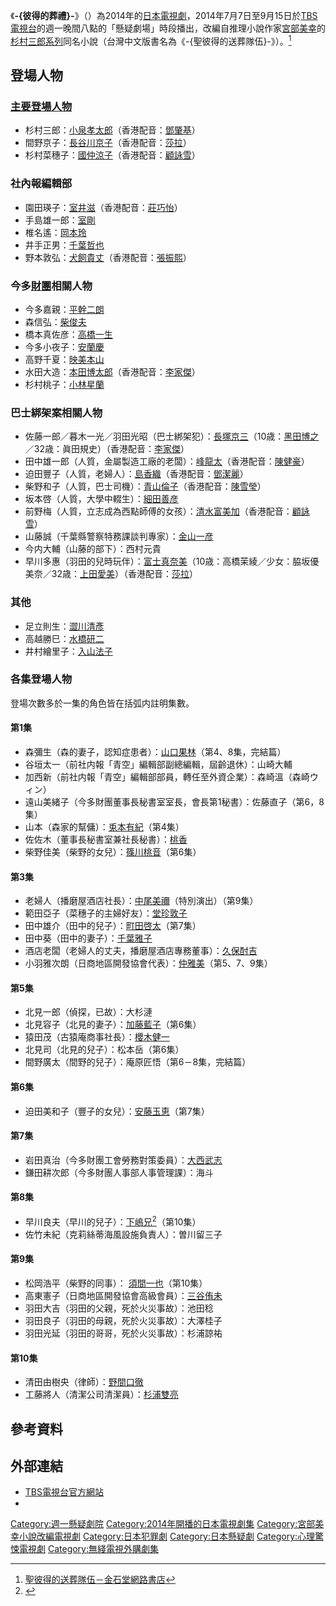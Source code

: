 {{noteTA
|G1=JP Show
|1=zh-tw:聖彼得的送葬隊伍;zh-hk:彼得的葬禮;zh-cn:彼得的葬礼;
}}
{{Infobox Book 
| name                 = 聖彼得的送葬隊伍（上、下）
| image                = 
| image_caption        = 
| author               = [[宮部美幸|宮部美幸]]
| title_orig           = {{lang|ja|ペテロの葬列}}
| translator           = {{flagicon|TWN}} 王華懋
| illustrator          =
| cover_artist         = 
| country              = {{flagicon|JPN}} 日本
| language             = 日文
| series               = 
| subject              = 懸疑小說
| genre                = 精裝書
| publisher            = {{flagicon|JPN}} [[集英社|集英社]]<br />{{flagicon|TWN}} [[獨步文化|獨步文化]]
| release_date         = {{flagicon|JPN}} 2013年10月30日<br />{{flagicon|TWN}} 2015年5月30日
| chinese_release_date = 
| media_type           = 紙本
| pages                = {{flagicon|JPN}} 690頁<br />{{flagicon|TWN}} 736頁
| size_weight          =
| format               =
| isbn                 = {{flagicon|JPN}} ISBN 9784087715323<br />{{flagicon|TWN}} ISBN 9789865651244
| oclc                 = 
| preceded_by          = 
| followed_by          = 
}}
{{電視節目資訊框
| 名稱       = -{彼得的葬禮}-
| 原名       = {{lang|ja|ペテロの葬列}}<br>Funeral Parade of St.Peter
| 類型       = [[日本電視劇|日本電視劇]]
| 原創       = [[宮部美幸|宮部美幸]]
| 編劇       = [[神山由美子|神山由美子]]
| 導演       = 金子文紀<br />岡本伸吾<br />竹村謙太郎<br />山崎銃司
| 演出       = [[小泉孝太郎|小泉孝太郎]]<br />[[長谷川京子|長谷川京子]]<br />[[國仲涼子|國仲涼子]]<br />[[室剛|室剛]]<br />[[高橋一生|高橋一生]] 等
| 字幕       = 
| 主題曲     = [[近藤晃央|近藤晃央]]《心情呼吸》
| 片頭曲     = 
| 片尾曲     = 
| 作曲       = 
| 國家       = {{JPN}}
| 集數       = 11
| 每集列表   = 
| 執行製片   = 
| 製片人     = [[橋本孝|橋本孝]]（總製片人）<br />鈴木早苗<br />橘康仁
| 監製       = 
| 副製片人   = 
| 共同製片人 = 
| 年份       = 2014年
| 外景       = {{JPN}}
| 每集長     = 54分鐘
| 频道       = [[TBS電視台|TBS電視台]]
| 电视网     = 
| 电视台     = 
| 首播国家   = {{JPN}}
| 制作公司   = [[TBS電視台|TBS電視台]]
| 視訊制式   = 
| 音訊制式   = [[立體聲|立體聲]]
| 首播國家   = [[日本|日本]]
| 首播地區   = 
| 製作公司   =
| 影視公司   =
| 開始       = 2014年7月7日
| 結束       = 9月15日<br/>（星期一 20:00 - 20:54）
| 晚於       = 
| 早於       = 
| 相關劇集   = [[無名毒|無名毒]]
| 中國大陸名稱 = 
| 台灣名稱   = 
| 港澳名稱   = 彼得的葬禮
| 馬新名稱   = 
| 官方網站   = http://www.tbs.co.jp/petero2014/
| imdb_id   =
| tv_com_id = 
}}

《'''-{彼得的葬禮}-'''》（{{lang-ja|ペテロの葬列}}）為2014年的[[日本電視劇|日本電視劇]]，2014年7月7日至9月15日於[[TBS電視台|TBS電視台]]的週一晚間八點的「懸疑劇場」時段播出，改編自推理小說作家[[宮部美幸|宮部美幸]]的[[杉村三郎系列|杉村三郎系列]]同名小說（台灣中文版書名為《-{聖彼得的送葬隊伍}-》）。<ref>[http://www.kingstone.com.tw/book/book_page.asp?kmcode=2018611264313 聖彼得的送葬隊伍－金石堂網路書店]</ref>

==登場人物==
===[[杉村三郎系列#主要登場人物|主要登場人物]]===
* 杉村三郎：[[小泉孝太郎|小泉孝太郎]]（香港配音：[[鄧肇基|鄧肇基]]）
* 間野京子：[[長谷川京子|長谷川京子]]（香港配音：[[莎拉|莎拉]]）
* 杉村菜穗子：[[國仲涼子|國仲涼子]]（香港配音：[[顧詠雪|顧詠雪]]）
=== 社內報編輯部 ===
* 園田瑛子：[[室井滋|室井滋]]（香港配音：[[莊巧怡|莊巧怡]]）
* 手島雄一郎：[[室剛|室剛]]
* 椎名遙：[[岡本玲|岡本玲]]
* 井手正男：[[千葉哲也|千葉哲也]]
* 野本敦弘：[[犬飼貴丈|犬飼貴丈]]（香港配音：[[張振熙|張振熙]]）

=== 今多[[財閥|財團]]相關人物 ===
* 今多嘉親：[[平幹二朗|平幹二朗]]
* 森信弘：[[柴俊夫|柴俊夫]]
* 橋本真佐彦：[[高橋一生|高橋一生]]
* 今多小夜子：[[安蘭慶|安蘭慶]]
* 高野千夏：[[映美本山|映美本山]]
* 水田大造：[[本田博太郎|本田博太郎]]（香港配音：[[李家傑_(配音員)|李家傑]]）
* 杉村桃子：[[小林星蘭|小林星蘭]]

=== 巴士綁架案相關人物 ===
* 佐藤一郎／暮木一光／羽田光昭（巴士綁架犯）：[[長塚京三|長塚京三]]（10歳：[[黑田博之|黑田博之]]／32歳：眞田規史）（香港配音：[[李家傑_(配音員)|李家傑]]）
* 田中雄一郎（人質，金屬製造工廠的老闆）：[[峰龍太|峰龍太]]（香港配音：[[陳健豪|陳健豪]]）
* 迫田豐子（人質，老婦人）：[[島香織|島香織]]（香港配音：[[鄧潔麗|鄧潔麗]]）
* 柴野和子（人質，巴士司機）：[[青山倫子|青山倫子]]（香港配音：[[陳雪瑩|陳雪瑩]]）
* 坂本啓（人質，大學中輟生）：[[細田善彦|細田善彦]]
* 前野梅（人質，立志成為西點師傅的女孩）：[[清水富美加|清水富美加]]（香港配音：[[顧詠雪|顧詠雪]]）
* 山藤誠（千葉縣警察特務課談判專家）：[[金山一彦|金山一彦]]
* 今内大輔（山藤的部下）：西村元貴
* 早川多惠（羽田的兒時玩伴）：[[富士真奈美|富士真奈美]]（10歳：高橋茉綾／少女：脇坂優美奈／32歳：[[上田愛美|上田愛美]]）（香港配音：[[莎拉|莎拉]]）
=== 其他 ===
* 足立則生：[[澀川清彥|澀川清彥]]
* 高越勝巳：[[水橋研二|水橋研二]]
* 井村繪里子：[[入山法子|入山法子]]

=== 各集登場人物 ===
登場次數多於一集的角色皆在括弧内註明集數。
==== 第1集 ====  
* 森彌生（森的妻子，認知症患者）：[[山口果林|山口果林]]（第4、8集，完結篇）
* 谷垣太一（前社内報「青空」編輯部副總編輯，屆齡退休）：山崎大輔
* 加西新（前社内報「青空」編輯部部員，轉任至外資企業）：森崎溫（森崎ウィン）
* 遠山美緒子（今多財團董事長秘書室室長，會長第1秘書）：佐藤直子（第6，8集）
* 山本（森家的幫傭）：[[兎本有紀|兎本有紀]]（第4集）
* 佐佐木（董事長秘書室兼社長秘書）：[[桃香|桃香]]
* 柴野佳美（柴野的女兒）：[[篠川桃音|篠川桃音]]（第6集）

==== 第3集 ====  
* 老婦人（播磨屋酒店社長）：[[中尾美禰|中尾美禰]]（特別演出）（第9集）
* 範田亞子（菜穗子的主婦好友）：[[堂珍敦子|堂珍敦子]]
* 田中雄介（田中的兒子）：[[町田啓太|町田啓太]]（第7集）
* 田中葵（田中的妻子）：[[千葉雅子|千葉雅子]]
* 酒店老闆（老婦人的丈夫，播磨屋酒店專務董事）：[[久保酎吉|久保酎吉]]
* 小羽雅次朗（日商地區開發協會代表）：[[仲雅美|仲雅美]]（第5、7、9集）

==== 第5集 ====  
* 北見一郎（偵探，已故）：大杉漣
* 北見容子（北見的妻子）：[[加藤藍子|加藤藍子]]（第6集）
* 猿田茂（古猿庵商事社長）：[[櫻木健一|櫻木健一]]
* 北見司（北見的兒子）：松本岳（第6集）
* 間野廣太（間野的兒子）：庵原匠悟（第6－8集，完結篇）

==== 第6集 ====  
* 迫田美和子（豐子的女兒）：[[安藤玉恵|安藤玉恵]]（第7集）

==== 第7集 ====  
* 岩田真治（今多財團工會勞務對策委員）：[[大西武志|大西武志]]
* 鎌田耕次郎（今多財團人事部人事管理課）：海斗

==== 第8集 ====  
* 早川良夫（早川的兒子）：[[下嶋兄|下嶋兄]]<ref>{{cite web|date=2014-08-19|url=http://www.sponichi.co.jp/entertainment/news/2014/08/19/kiji/K20140819008771660.html|title=峰竜太ドラマに峰ジュニア 父の付き人から12年ぶり連ドラ|publisher=スポニチ アネックス|accessdate=2014-08-26|archive-date=2019-05-28|archive-url=https://web.archive.org/web/20190528144933/https://www.sponichi.co.jp/entertainment/news/2014/08/19/kiji/K20140819008771660.html|dead-url=no}}</ref>（第10集）
* 佐竹未紀（克莉絲蒂海風設施負責人）：曽川留三子

==== 第9集 ====  
* 松岡浩平（柴野的同事）： [[須間一彌|須間一也]]（第10集）
* 高東憲子（日商地區開發協會高級會員）：[[三谷侑未|三谷侑未]]
* 羽田大吉（羽田的父親，死於火災事故）：池田稔
* 羽田良子（羽田的母親，死於火災事故）：大澤桂子
* 羽田光延（羽田的哥哥，死於火災事故）：杉浦諒祐

==== 第10集 ====  
* 清田由樹央（律師）：[[野間口徹|野間口徹]]
* 工藤將人（清潔公司清潔員）：[[360°Monkey|杉浦雙亮]]

== 參考資料 ==
{{reflist}}

== 外部連結 ==
* [http://www.tbs.co.jp/petero2014/ TBS電視台官方網站] {{Wayback|url=http://www.tbs.co.jp/petero2014/ |date=20210730163108 }}{{ja}}
* {{Twitter|petero_tbs}}{{ja}}

{{電視節目的變遷
|電視台 = {{flagicon|JPN}} 日本[[TBS|TBS]]
|播放檔次 = [[週一懸疑劇院|週一懸疑劇院]]（{{lang|ja|月曜ミステリーシアター}}） 星期一 20:00至20:54
|節目名稱 = 彼得-{}-的葬禮<br />（2014.7.7 - 2014.9.15）
|上一節目 = -{[[White_Lab～警視廳特別科學搜查班～|White Lab～警視廳特別科學搜查班～]]}-<br />（2014.4.14 - 2014.6.23）
|下一節目 = -{[[SAKURA〜傾聽事件的女人〜|SAKURA〜傾聽事件的女人〜]]}-<br />（2014.10.20 - 2014.12.22）
}}
{{電視節目的變遷
|電視台= {{flagicon|HK}} 香港 [[TVB日劇台|TVB日劇台]]
|播放檔次= 星期五 14:30 - 16:30、17:30 - 19:30、20:30 - 22:25及23:30 - 01:30
|節目名稱= 彼得-{}-的葬禮<br/>（2015.04.10 - 2015.05.15）
|上一節目= [[愛上哪個我|愛上哪個我]]<small>（原音版）（15:45 - 18:00）</small><br/>（2015.01.30 - 2015.04.03）
|下一節目= -{[[時空黃的士|時空黃的士]]}-<br/>（2015.05.22 - 2015.06.19）
}}

{{TBS週一晚間八點連續劇}}
{{2015年香港播出之日劇}}

{{DEFAULTSORT:Peter no Sōretsu}}
[[Category:週一懸疑劇院|Category:週一懸疑劇院]]
[[Category:2014年開播的日本電視劇集|Category:2014年開播的日本電視劇集]]
[[Category:宮部美幸小說改編電視劇|Category:宮部美幸小說改編電視劇]]
[[Category:日本犯罪劇|Category:日本犯罪劇]]
[[Category:日本懸疑劇|Category:日本懸疑劇]]
[[Category:心理驚悚電視劇|Category:心理驚悚電視劇]]
[[Category:無綫電視外購劇集|Category:無綫電視外購劇集]]
